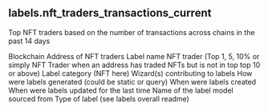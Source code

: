 ## labels.nft_traders_transactions_current 
Top NFT traders based on the number of transactions across chains in the past 14 days

<ParamField path="blockchain">
Blockchain
</ParamField>
<ParamField path="address">
Address of NFT traders
</ParamField>
<ParamField path="name">
Label name NFT trader (Top 1, 5, 10% or simply NFT Trader when an address has traded NFTs but is not in top top 10 or above)
</ParamField>
<ParamField path="category">
Label category (NFT here)
</ParamField>
<ParamField path="contributor">
Wizard(s) contributing to labels
</ParamField>
<ParamField path="source">
How were labels generated (could be static or query)
</ParamField>
<ParamField path="created_at">
When were labels created
</ParamField>
<ParamField path="updated_at">
When were labels updated for the last time
</ParamField>
<ParamField path="model_name">
Name of the label model sourced from
</ParamField>
<ParamField path="label_type">
Type of label (see labels overall readme)
</ParamField>
